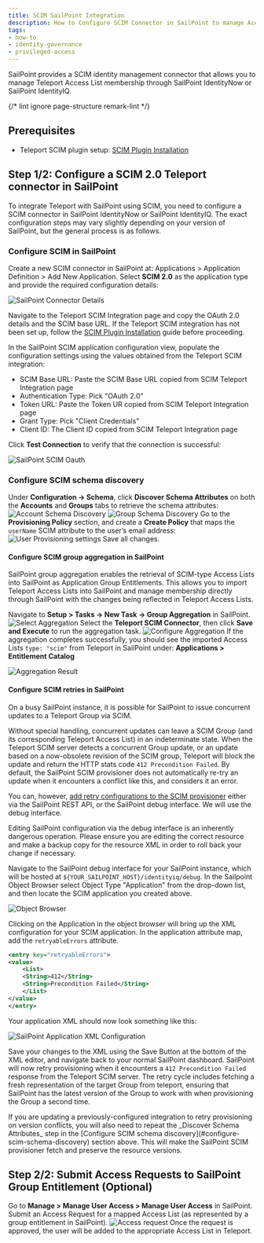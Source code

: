 ```yaml
---
title: SCIM SailPoint Integration
description: How to Configure SCIM Connector in SailPoint to manage Access List membership
tags:
- how-to
- identity-governance
- privileged-access
---
```



SailPoint provides a SCIM identity management connector that allows you to manage Teleport Access List membership
through SailPoint IdentityNow or SailPoint IdentityIQ.

{/* lint ignore page-structure remark-lint */}

## Prerequisites
- Teleport SCIM plugin setup: [SCIM Plugin Installation](./scim.mdx)

## Step 1/2: Configure a SCIM 2.0 Teleport connector in SailPoint

To integrate Teleport with SailPoint using SCIM, you need to configure a SCIM connector in SailPoint IdentityNow or SailPoint IdentityIQ.
The exact configuration steps may vary slightly depending on your version of SailPoint, but the general process is as follows.

### Configure SCIM in SailPoint

Create a new SCIM connector in SailPoint at: Applications > Application Definition > Add New Application.
Select **SCIM 2.0** as the application type and provide the required configuration details:

![SailPoint Connector Details](../../../../img/sailpoint/sailpoint-1.png)

Navigate to the Teleport SCIM Integration page and copy the OAuth 2.0 details and the SCIM base URL.
<Admonition type="info">
    If the Teleport SCIM integration has not been set up, follow the [SCIM Plugin Installation](./scim.mdx)  guide before proceeding.
</Admonition>

In the SailPoint SCIM application configuration view, populate the configuration settings using the values obtained from the Teleport SCIM integration:
* SCIM Base URL: Paste the SCIM Base URL copied from SCIM Teleport Integration page
* Authentication Type: Pick "OAuth 2.0"
* Token URL: Paste the Token UR copied from SCIM Teleport Integration page
* Grant Type: Pick "Client Credentials"
* Client ID: The Client ID copied from SCIM Teleport Integration page

Click **Test Connection** to verify that the connection is successful:

![SailPoint SCIM Oauth](../../../../img/sailpoint/sailspoint-scim-config.png)

### Configure SCIM schema discovery

Under  **Configuration -> Schema**, click **Discover Schema Attributes** on both the **Accounts** and **Groups** tabs to retrieve the schema attributes:
![Account Schema Discovery](../../../../img/sailpoint/sailpoint-3.png)
![Group Schema Discovery](../../../../img/sailpoint/sailpoint-4.png)
Go to the **Provisioning Policy** section, and create a **Create Policy** that maps the `userName` SCIM attribute to the user’s email address:
![User Provisioning settings](../../../../img/sailpoint/sailpoint-5.png)
Save all changes.

#### Configure SCIM group aggregation in SailPoint

SailPoint group aggregation enables the retrieval of SCIM-type Access Lists into SailPoint as Application Group Entitlements.
This allows you to import Teleport Access Lists into SailPoint and manage membership directly through SailPoint with the changes being reflected in Teleport Access Lists.

Navigate to **Setup > Tasks -> New Task -> Group Aggregation** in SailPoint.
![Select Aggregation](../../../../img/sailpoint/sailpoint-6.png)
Select the **Teleport SCIM Connector**, then click **Save and Execute** to run the aggregation task.
![Configure Aggregation](../../../../img/sailpoint/sailpoint-7.png)
If the aggregation completes successfully,
you should see the imported Access Lists `type: "scim"` from Teleport in SailPoint under: **Applications > Entitlement Catalog**

![Aggregation Result](../../../../img/sailpoint/sailpoint-8.png)

#### Configure SCIM retries in SailPoint

On a busy SailPoint instance, it is possible for SailPoint to issue concurrent
updates to a Teleport Group via SCIM.

Without special handling, concurrent updates can leave a SCIM Group (and its
corresponding Teleport Access List) in an indeterminate state. When the Teleport
SCIM server detects a concurrent Group update, or an update based on a now-obsolete
revision of the SCIM group, Teleport will block the update and return the HTTP
stats code `412 Precondition Failed`. By default, the SailPoint SCIM provisioner
does not automatically re-try an update when it encounters a conflict like this,
and considers it an error.

You can, however, [add retry configurations to the SCIM provisioner](https://documentation.sailpoint.com/connectors/scim_2_0/help/integrating_scim2/retry_configurations.html)
either via the SailPoint REST API, or the SailPoint debug interface. We will use
the debug interface. 

<Admonition type="warning">
Editing SailPoint configuration via the debug interface is an inherently
dangerous operation. Please ensure you are editing the correct resource and make
a backup copy for the resource XML in order to roll back your change if
necessary.
</Admonition>

Navigate to the SailPoint debug interface for your SailPoint instance, which
will be hosted at `${YOUR_SAILPOINT_HOST}/identityiq/debug`. In the Sailpoint 
Object Browser select Object Type "Application" from the drop-down list, and
then locate the SCIM application you created above. 

![Object Browser](../../../../img/sailpoint/sailpoint-object-browser.png)

Clicking on the Application in the object browser will bring up the XML
configuration for your SCIM application. In the application attribute map, add
the `retryableErrors` attribute.

```xml
<entry key="retryableErrors">
<value>
    <List>
    <String>412</String>
    <String>Precondition Failed</String>
    </List>
</value>
</entry>
```

Your application XML should now look something like this:

![SailPoint Application XML Configuration](../../../../img/sailpoint/sailpoint-app-xml.png)

Save your changes to the XML using the Save Button at the bottom of the XML
editor, and navigate back to your normal SailPoint dashboard. SailPoint will 
now retry provisioning when it encounters a `412 Precondition Failed` response
from the Teleport SCIM server. The retry cycle includes fetching a fresh
representation of the target Group from teleport, ensuring that SailPoint has
the latest version of the Group to work with when provisioning the Group a
second time.

<Admonition type="info">
If you are updating a previously-configured integration to retry provisioning on
version conflicts, you will also need to repeat the _Discover Schema Attributes_
step in the [Configure SCIM schema discovery](#configure-scim-schema-discovery)
section above. This will make the SailPoint SCIM provisioner fetch and preserve
the resource versions.
</Admonition>

## Step 2/2: Submit Access Requests to SailPoint Group Entitlement (Optional)

Go to **Manage > Manage User Access > Manage User Access** in SailPoint.
Submit an Access Request for a mapped Access List (as represented by a group
entitlement in SailPoint).
![Access request](../../../../img/sailpoint/sailpoint-9.png)
Once the request is approved, the user will be added to the appropriate Access List in Teleport.
